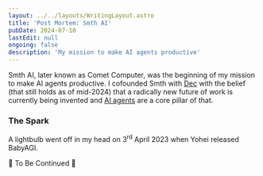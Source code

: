 ```yaml
---
layout: ../../layouts/WritingLayout.astro
title: 'Post Mortem: Smth AI'
pubDate: 2024-07-10
lastEdit: null
ongoing: false
description: 'My mission to make AI agents productive'
---
```


Smth AI, later known as Comet Computer, was the beginning of my mission to make AI agents productive. I cofounded Smth with <a href="https://www.linkedin.com/in/deckickham/" class="hover:text-slate-500">Dec</a> with the belief (that still holds as of mid-2024) that a radically new future of work is currently being invented and <a href="/writing/ai-agents" class="hover:text-slate-500">AI agents</a> are a core pillar of that.

### The Spark

A lightbulb went off in my head on 3<sup>rd</sup> April 2023 when Yohei released BabyAGI.

[//]: # (* Navigating the idea maze)

[//]: # ()
[//]: # (* The idea)

[//]: # ()
[//]: # (* The execution)

[//]: # ()
[//]: # (* The outcome)

🚨 To Be Continued 🚨